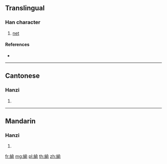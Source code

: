 {{character info/new}}
{{also|𦈕}}
==Translingual==

===Han character===
{{Han char|rn=120|rad=糸|as=09|sn=15|four=28921|canj=VFOMN|ids=⿰糹俞}}

# [[net]]

====References====
* {{Han ref|kx=0931.270|dkj=27683|dj=1370.110|hdz=53429.070|uh=7DF0|ud=32240|bh=E6EE|bd=59118}}

----

==Cantonese==

===Hanzi===
{{yue-hanzi|sim=𦈕|jyut=syu1|y=syu1}}

# {{defn|lang=yue|sort=糸09}}

----

==Mandarin==

===Hanzi===
{{cmn-hanzi|sim=𦈕|pin=[[yú]] ([[yu2]])|wg=yü<sup>2</sup>}}

# {{defn|lang=cmn|sort=糸09}}

[[fr:緰]]
[[mg:緰]]
[[pl:緰]]
[[th:緰]]
[[zh:緰]]